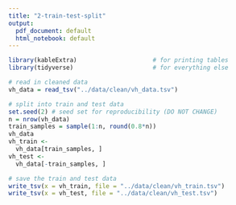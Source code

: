 ```yaml
---
title: "2-train-test-split"
output:
  pdf_document: default
  html_notebook: default
---
```


```r
library(kableExtra)                     # for printing tables
library(tidyverse)                      # for everything else

# read in cleaned data
vh_data = read_tsv("../data/clean/vh_data.tsv")

# split into train and test data
set.seed(2) # seed set for reproducibility (DO NOT CHANGE)
n = nrow(vh_data)
train_samples = sample(1:n, round(0.8*n))
vh_data
vh_train <- 
  vh_data[train_samples, ]
vh_test <- 
  vh_data[-train_samples, ]

# save the train and test data
write_tsv(x = vh_train, file = "../data/clean/vh_train.tsv")
write_tsv(x = vh_test, file = "../data/clean/vh_test.tsv")
```

